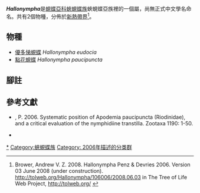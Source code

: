 {{noteTA|G1=Butterfly}}
{{Italic title}}
{{Automatic Taxobox
| taxon = Hallonympha
| authority = Penz & Devries, 2006
| type_species = [[點花蜆蝶|點花蜆蝶]]<br />''Apodemia paucipuncta''
| type_species_authority = Spitz, 1930
| subdivision_ranks = 物種
| subdivision = 共2種，詳閱正文。
| synonyms =
}}

'''''Hallonympha'''''是[[蜆蝶亞科|蜆蝶亞科]][[蛺蜆蝶族|蛺蜆蝶族]]蛺蜆蝶亞族裡的一個屬，尚無正式中文學名命名。共有2個物種，分佈於[[新熱帶界|新熱帶界]]<ref>Brower, Andrew V. Z. 2008. Hallonympha Penz & Devries 2006. Version 03 June 2008 (under construction). http://tolweb.org/Hallonympha/106006/2008.06.03 {{Wayback|url=http://tolweb.org/Hallonympha/106006/2008.06.03 |date=20160806092038 }} in The Tree of Life Web Project, http://tolweb.org/ {{Wayback|url=http://tolweb.org/ |date=20110515100516 }} {{en}}</ref>。

== 物種 ==
* [[優多悌蜆蝶|優多悌蜆蝶]] ''Hallonympha eudocia''
* [[點花蜆蝶|點花蜆蝶]] ''Hallonympha paucipuncta''

== 腳註 ==
{{reflist}}

== 參考文獻 ==
{{Commons category| Hallonympha}}
* {{aut|Penz, Carla M. & Philip J. Devries}}, P. 2006. Systematic position of Apodemia paucipuncta (Riodinidae), and a critical evaluation of the nymphidiine transtilla. Zootaxa 1190: 1-50.
* {{Cite book | author = 寿建新 周尧 李宇飞 | title = 世界蝴蝶分類名錄 | location = 中國 | publisher = 陝西科學技術出版社 | date = 2006-04-01 | ISBN = 9787536936768 | language= zh-hans }}

{{蜆蝶亞科}}
{{Taxonbar}}
[[Category:Hallonympha|*]]
[[Category:蛺蜆蝶族|Category:蛺蜆蝶族]]
[[Category:_2006年描述的分类群|Category: 2006年描述的分类群]]